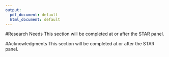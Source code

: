 ```yaml
---
output:
  pdf_document: default
  html_document: default
---
```


<!-- ****************************RESEARCH NEEDS**************************** -->
#Research Needs
This section will be completed at or after the STAR panel.
<!--
There are a number of areas of research that could improve the stock 
assessment for `r spp`.  Below are issues identified by the STAT team 
and the STAR panel:

\begin{enumerate}

\item \textbf{xxxx}: 

\item \textbf{xxxx}:

\item \textbf{xxxx}:

\item \textbf{xxxx}:

\item \textbf{xxxx}:

\end{enumerate}


-->


<!-- ***************************ACKNOWLEDGEMENTS*************************** -->
#Acknowledgments
This section will be completed at or after the STAR panel.



\newpage
\FloatBarrier